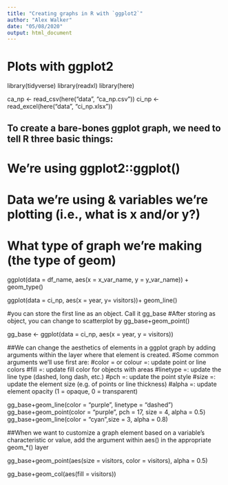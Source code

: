 ```yaml
---
title: "Creating graphs in R with `ggplot2`"
author: "Alex Walker"
date: "05/08/2020"
output: html_document
---
```


# Plots with ggplot2

library(tidyverse)
library(readxl)
library(here)

ca_np <- read_csv(here("data", "ca_np.csv"))
ci_np <- read_excel(here("data", "ci_np.xlsx"))

## To create a bare-bones ggplot graph, we need to tell R three basic things:
# We’re using ggplot2::ggplot()
# Data we’re using & variables we’re plotting (i.e., what is x and/or y?)
# What type of graph we’re making (the type of geom)

ggplot(data = df_name, aes(x = x_var_name, y = y_var_name)) +
  geom_type()
  
ggplot(data = ci_np, aes(x = year, y= visitors))+ geom_line()

#you can store the first line as an object. Call it gg_base
#After storing as object, you can change to scatterplot by gg_base+geom_point()

gg_base <- ggplot(data = ci_np, aes(x = year, y = visitors))

##We can change the aesthetics of elements in a ggplot graph by adding arguments within the layer where that element is created.
#Some common arguments we’ll use first are:
#color = or colour =: update point or line colors
#fill =: update fill color for objects with areas
#linetype =: update the line type (dashed, long dash, etc.)
#pch =: update the point style
#size =: update the element size (e.g. of points or line thickness)
#alpha =: update element opacity (1 = opaque, 0 = transparent)

gg_base+geom_line(color = "purple", linetype = "dashed")
gg_base+geom_point(color = "purple", pch = 17, size = 4, alpha = 0.5)
gg_base+geom_line(color = "cyan",size = 3, alpha = 0.8)

##When we want to customize a graph element based on a variable’s characteristic or value, add the argument within aes() in the appropriate geom_*() layer

gg_base+geom_point(aes(size = visitors, color = visitors), alpha = 0.5)

gg_base+geom_col(aes(fill = visitors))

